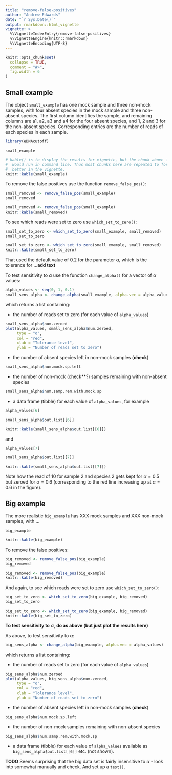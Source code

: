 ```yaml
---
title: "remove-false-positives"
author: "Andrew Edwards"
date: "`r Sys.Date()`"
output: rmarkdown::html_vignette
vignette: >
  %\VignetteIndexEntry{remove-false-positives}
  %\VignetteEngine{knitr::rmarkdown}
  %\VignetteEncoding{UTF-8}
---
```


```r
knitr::opts_chunk$set(
  collapse = TRUE,
  comment = "#>",
  fig.width = 6
)
```

## Small example

The object `small_example` has one mock sample and three non-mock samples, with four
absent species in the mock sample and three non-absent species. The first column
identifies the sample, and remaining columns are
a1, a2, a3 and a4 for the four absent species, and 1, 2 and 3 for the non-absent species.
Corresponding entries are the number of reads of each species in each sample.

```r
library(eDNAcutoff)
```

```r
small_example
```

```r
# kable() is to display the results for vignette, but the chunk above is what you
#  would run in command line. Thus most chunks here are repeated to format the output
#  better in the vignette.
knitr::kable(small_example)      
```

To remove the false positives use the function `remove_false_pos()`:

```r
small_removed <- remove_false_pos(small_example)
small_removed
```

```r
small_removed <- remove_false_pos(small_example)
knitr::kable(small_removed)
```

To see which reads were set to zero use `which_set_to_zero()`:

```r
small_set_to_zero <- which_set_to_zero(small_example, small_removed)
small_set_to_zero
```

```r
small_set_to_zero <- which_set_to_zero(small_example, small_removed)
knitr::kable(small_set_to_zero)
```

That used the default value of 0.2 for the parameter $\alpha$, which is the
tolerance for ...**add text**

To test sensitivity to $\alpha$ use the function `change_alpha()` for a vector
of $\alpha$ values:


```r
alpha_values <- seq(0, 1, 0.1)
small_sens_alpha <- change_alpha(small_example, alpha.vec = alpha_values)
```

which returns a list containing:

- the number of reads set to zero (for each value of `alpha_values`)

```r
small_sens_alpha$num.zeroed
plot(alpha_values, small_sens_alpha$num.zeroed,
     type = "o",
     col = "red",
     xlab = "Tolerance level",
     ylab = "Number of reads set to zero")
```


- the number of absent species left in non-mock samples (**check**)
```r
small_sens_alpha$num.mock.sp.left
```

- the number of non-mock (check**?) samples remaining with non-absent species
```r
small_sens_alpha$num.samp.rem.with.mock.sp
```

- a data frame (tibble) for each value of `alpha_values`,
for example

```r
alpha_values[6]
```

```r
small_sens_alpha$out.list[[6]]
```

```r
knitr::kable(small_sens_alpha$out.list[[6]])
```

and


```r
alpha_values[7]
```

```r
small_sens_alpha$out.list[[7]]
```

```r
knitr::kable(small_sens_alpha$out.list[[7]])
```

Note how the read of 10 for sample 2 and species 2 gets kept for $\alpha=0.5$
but zeroed for $\alpha=0.6$ (corresponding to the red line increasing up at 
$\alpha=0.6$ in the figure).

## Big example

The more realistic `big_example` has XXX mock samples and XXX non-mock samples,
with ...

```r
big_example
```

```r
knitr::kable(big_example)
```

To remove the false positives:

```r
big_removed <- remove_false_pos(big_example)
big_removed
```

```r
big_removed <- remove_false_pos(big_example)
knitr::kable(big_removed)
```

And again, to see which reads were set to zero use `which_set_to_zero()`:

```r
big_set_to_zero <- which_set_to_zero(big_example, big_removed)
big_set_to_zero
```

```r
big_set_to_zero <- which_set_to_zero(big_example, big_removed)
knitr::kable(big_set_to_zero)
```

**To test sensitivity to** $\alpha$, **do as above (but just plot the results here)**

As above, to test sensitivity to $\alpha$:

```r
big_sens_alpha <- change_alpha(big_example, alpha.vec = alpha_values)
```

which returns a list containing:

- the number of reads set to zero (for each value of `alpha_values`)

```r
big_sens_alpha$num.zeroed
plot(alpha_values, big_sens_alpha$num.zeroed,
     type = "o",
     col = "red",
     xlab = "Tolerance level",
     ylab = "Number of reads set to zero")
```

- the number of absent species left in non-mock samples (**check**)
```r
big_sens_alpha$num.mock.sp.left
```

- the number of non-mock samples remaining with non-absent species
```r
big_sens_alpha$num.samp.rem.with.mock.sp
```

- a data frame (tibble) for each value of `alpha_values` available as
  `big_sens_alpha$out.list[[6]]` etc. (not shown).

**TODO** Seems surprising that the big data set is fairly insensitive to 
$\alpha$ - look into somewhat manually and check. And set up a `test()`.
